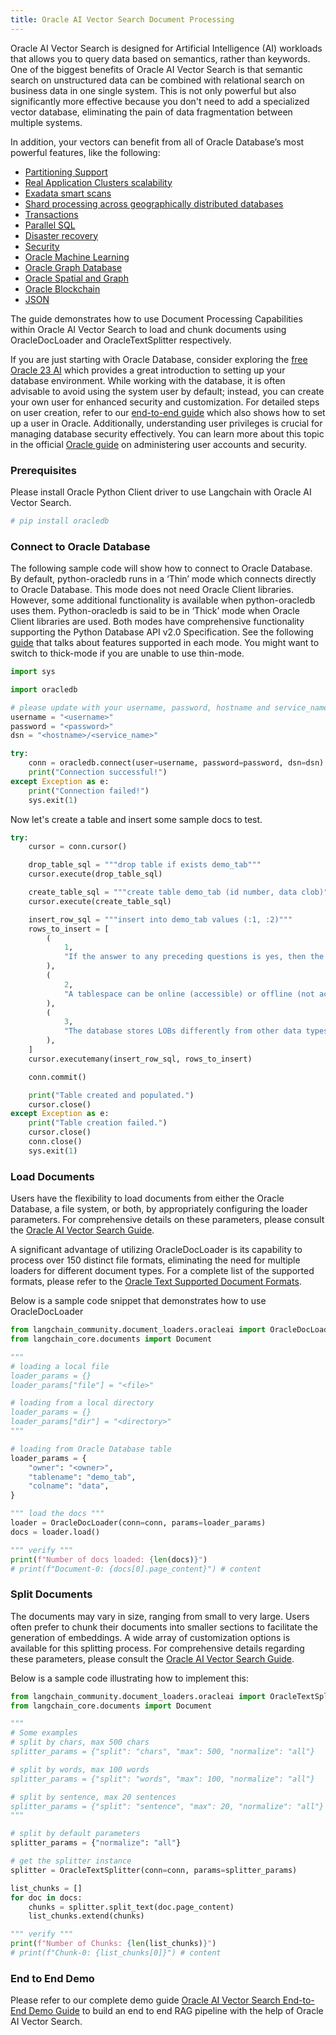 ```yaml
---
title: Oracle AI Vector Search Document Processing
---
```


Oracle AI Vector Search is designed for Artificial Intelligence (AI) workloads that allows you to query data based on semantics, rather than keywords.
One of the biggest benefits of Oracle AI Vector Search is that semantic search on unstructured data can be combined with relational search on business data in one single system.
This is not only powerful but also significantly more effective because you don't need to add a specialized vector database, eliminating the pain of data fragmentation between multiple systems.

In addition, your vectors can benefit from all of Oracle Database’s most powerful features, like the following:

 * [Partitioning Support](https://www.oracle.com/database/technologies/partitioning.html)
 * [Real Application Clusters scalability](https://www.oracle.com/database/real-application-clusters/)
 * [Exadata smart scans](https://www.oracle.com/database/technologies/exadata/software/smartscan/)
 * [Shard processing across geographically distributed databases](https://www.oracle.com/database/distributed-database/)
 * [Transactions](https://docs.oracle.com/en/database/oracle/oracle-database/23/cncpt/transactions.html)
 * [Parallel SQL](https://docs.oracle.com/en/database/oracle/oracle-database/21/vldbg/parallel-exec-intro.html#GUID-D28717E4-0F77-44F5-BB4E-234C31D4E4BA)
 * [Disaster recovery](https://www.oracle.com/database/data-guard/)
 * [Security](https://www.oracle.com/security/database-security/)
 * [Oracle Machine Learning](https://www.oracle.com/artificial-intelligence/database-machine-learning/)
 * [Oracle Graph Database](https://www.oracle.com/database/integrated-graph-database/)
 * [Oracle Spatial and Graph](https://www.oracle.com/database/spatial/)
 * [Oracle Blockchain](https://docs.oracle.com/en/database/oracle/oracle-database/23/arpls/dbms_blockchain_table.html#GUID-B469E277-978E-4378-A8C1-26D3FF96C9A6)
 * [JSON](https://docs.oracle.com/en/database/oracle/oracle-database/23/adjsn/json-in-oracle-database.html)


The guide demonstrates how to use Document Processing Capabilities within Oracle AI Vector Search to load and chunk documents using OracleDocLoader and OracleTextSplitter respectively.

If you are just starting with Oracle Database, consider exploring the [free Oracle 23 AI](https://www.oracle.com/database/free/#resources) which provides a great introduction to setting up your database environment. While working with the database, it is often advisable to avoid using the system user by default; instead, you can create your own user for enhanced security and customization. For detailed steps on user creation, refer to our [end-to-end guide](https://github.com/langchain-ai/langchain/blob/master/cookbook/oracleai_demo.ipynb) which also shows how to set up a user in Oracle. Additionally, understanding user privileges is crucial for managing database security effectively. You can learn more about this topic in the official [Oracle guide](https://docs.oracle.com/en/database/oracle/oracle-database/19/admqs/administering-user-accounts-and-security.html#GUID-36B21D72-1BBB-46C9-A0C9-F0D2A8591B8D) on administering user accounts and security.

### Prerequisites

Please install Oracle Python Client driver to use Langchain with Oracle AI Vector Search. 


```python
# pip install oracledb
```

### Connect to Oracle Database
The following sample code will show how to connect to Oracle Database. By default, python-oracledb runs in a ‘Thin’ mode which connects directly to Oracle Database. This mode does not need Oracle Client libraries. However, some additional functionality is available when python-oracledb uses them. Python-oracledb is said to be in ‘Thick’ mode when Oracle Client libraries are used. Both modes have comprehensive functionality supporting the Python Database API v2.0 Specification. See the following [guide](https://python-oracledb.readthedocs.io/en/latest/user_guide/appendix_a.html#featuresummary) that talks about features supported in each mode. You might want to switch to thick-mode if you are unable to use thin-mode.


```python
import sys

import oracledb

# please update with your username, password, hostname and service_name
username = "<username>"
password = "<password>"
dsn = "<hostname>/<service_name>"

try:
    conn = oracledb.connect(user=username, password=password, dsn=dsn)
    print("Connection successful!")
except Exception as e:
    print("Connection failed!")
    sys.exit(1)
```

Now let's create a table and insert some sample docs to test.


```python
try:
    cursor = conn.cursor()

    drop_table_sql = """drop table if exists demo_tab"""
    cursor.execute(drop_table_sql)

    create_table_sql = """create table demo_tab (id number, data clob)"""
    cursor.execute(create_table_sql)

    insert_row_sql = """insert into demo_tab values (:1, :2)"""
    rows_to_insert = [
        (
            1,
            "If the answer to any preceding questions is yes, then the database stops the search and allocates space from the specified tablespace; otherwise, space is allocated from the database default shared temporary tablespace.",
        ),
        (
            2,
            "A tablespace can be online (accessible) or offline (not accessible) whenever the database is open.\nA tablespace is usually online so that its data is available to users. The SYSTEM tablespace and temporary tablespaces cannot be taken offline.",
        ),
        (
            3,
            "The database stores LOBs differently from other data types. Creating a LOB column implicitly creates a LOB segment and a LOB index. The tablespace containing the LOB segment and LOB index, which are always stored together, may be different from the tablespace containing the table.\nSometimes the database can store small amounts of LOB data in the table itself rather than in a separate LOB segment.",
        ),
    ]
    cursor.executemany(insert_row_sql, rows_to_insert)

    conn.commit()

    print("Table created and populated.")
    cursor.close()
except Exception as e:
    print("Table creation failed.")
    cursor.close()
    conn.close()
    sys.exit(1)
```

### Load Documents

Users have the flexibility to load documents from either the Oracle Database, a file system, or both, by appropriately configuring the loader parameters. For comprehensive details on these parameters, please consult the [Oracle AI Vector Search Guide](https://docs.oracle.com/en/database/oracle/oracle-database/23/arpls/dbms_vector_chain1.html#GUID-73397E89-92FB-48ED-94BB-1AD960C4EA1F).

A significant advantage of utilizing OracleDocLoader is its capability to process over 150 distinct file formats, eliminating the need for multiple loaders for different document types. For a complete list of the supported formats, please refer to the [Oracle Text Supported Document Formats](https://docs.oracle.com/en/database/oracle/oracle-database/23/ccref/oracle-text-supported-document-formats.html).

Below is a sample code snippet that demonstrates how to use OracleDocLoader


```python
from langchain_community.document_loaders.oracleai import OracleDocLoader
from langchain_core.documents import Document

"""
# loading a local file
loader_params = {}
loader_params["file"] = "<file>"

# loading from a local directory
loader_params = {}
loader_params["dir"] = "<directory>"
"""

# loading from Oracle Database table
loader_params = {
    "owner": "<owner>",
    "tablename": "demo_tab",
    "colname": "data",
}

""" load the docs """
loader = OracleDocLoader(conn=conn, params=loader_params)
docs = loader.load()

""" verify """
print(f"Number of docs loaded: {len(docs)}")
# print(f"Document-0: {docs[0].page_content}") # content
```

### Split Documents
The documents may vary in size, ranging from small to very large. Users often prefer to chunk their documents into smaller sections to facilitate the generation of embeddings. A wide array of customization options is available for this splitting process. For comprehensive details regarding these parameters, please consult the [Oracle AI Vector Search Guide](https://docs.oracle.com/en/database/oracle/oracle-database/23/arpls/dbms_vector_chain1.html#GUID-4E145629-7098-4C7C-804F-FC85D1F24240).

Below is a sample code illustrating how to implement this:


```python
from langchain_community.document_loaders.oracleai import OracleTextSplitter
from langchain_core.documents import Document

"""
# Some examples
# split by chars, max 500 chars
splitter_params = {"split": "chars", "max": 500, "normalize": "all"}

# split by words, max 100 words
splitter_params = {"split": "words", "max": 100, "normalize": "all"}

# split by sentence, max 20 sentences
splitter_params = {"split": "sentence", "max": 20, "normalize": "all"}
"""

# split by default parameters
splitter_params = {"normalize": "all"}

# get the splitter instance
splitter = OracleTextSplitter(conn=conn, params=splitter_params)

list_chunks = []
for doc in docs:
    chunks = splitter.split_text(doc.page_content)
    list_chunks.extend(chunks)

""" verify """
print(f"Number of Chunks: {len(list_chunks)}")
# print(f"Chunk-0: {list_chunks[0]}") # content
```

### End to End Demo
Please refer to our complete demo guide [Oracle AI Vector Search End-to-End Demo Guide](https://github.com/langchain-ai/langchain/tree/master/cookbook/oracleai_demo.ipynb) to build an end to end RAG pipeline with the help of Oracle AI Vector Search.
